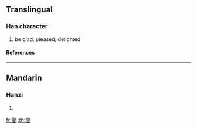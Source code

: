 ==Translingual==
===Han character===
{{Han char|rn=61|rad=心|as=15|sn=18|four=9200<sub>0</sub>|canj=心竹金弓 (PHCN)}}
# be glad, pleased, delighted
====References====
{{Han ref|kx=0407.400|dkj=11421|dj=0748.260|hdz=42367.150|uh=61F0|ud=25072|bh=EFCD|bd=61389}}

----
==Mandarin==
===Hanzi===
{{cmn-hanzi|pin=[[liú]] ([[liu2]])|wg=liu<sup>2</sup>}}
# {{defn|Mandarin}}

[[fr:懰]]
[[zh:懰]]